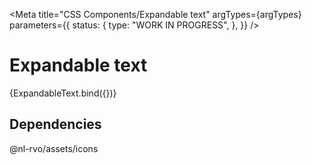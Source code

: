 
<Meta
  title="CSS Components/Expandable text"
  argTypes={argTypes}
  parameters={{
    status: {
      type: "WORK IN PROGRESS",
    },
  }}
/>

# Expandable text

<Canvas>
  <Story name="Expandable text" args={defaultArgs}>
    {ExpandableText.bind({})}
  </Story>
</Canvas>

<ArgsTable story="Expandable text" />

## Dependencies

@nl-rvo/assets/icons
